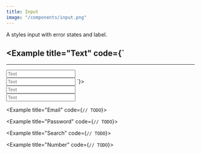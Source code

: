 ```yaml
---
title: Input
image: "/components/input.png"
---
```


<ComponentHeader name="Input">
  A styles input with error states and label.
</ComponentHeader>

<Example title="Text" code={`
---
---

<Input placeholder="Text" label="Input" />
<br />
<Input placeholder="Text" label="Input" error="Can not be empty" />
`}>
  <div class="max-w-[300px]">
    <Input placeholder="Text" label="Input" client:only="vue" />
    <br />
    <Input placeholder="Text" label="Input" error="Can not be empty" client:only="vue" />
  </div>
</Example>

<Example title="Email" code={`
// TODO
`}>
  <div class="max-w-[300px]">
    <InputEmail placeholder="muster@example.com" label="Email" client:only="vue" />
  </div>
</Example>

<Example title="Password" code={`
// TODO
`}>
  <div class="max-w-[300px]">
    <InputPassword placeholder="Password" label="Password" client:only="vue" />
  </div>
</Example>

<Example title="Search" code={`
// TODO
`}>
  <div class="max-w-[300px]">
    <InputSearch placeholder="Search for something.." label="Search" client:only="vue" />
  </div>
</Example>

<Example title="Number" code={`
// TODO
`}>
  <div class="max-w-[300px]">
    <InputNumber placeholder="Number" label="Number" client:only="vue" />
  </div>
</Example>
